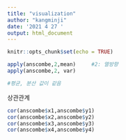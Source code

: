 ---
title: "visualization"
author: "kangminji"
date: '2021 4 27 '
output: html_document
---

```{r setup, include=FALSE}
knitr::opts_chunk$set(echo = TRUE)
```


```{r}
apply(anscombe,2,mean)     #2: 열방향
apply(anscombe,2, var)

#평균, 분산 값이 같음
```
상관관계
```{r}
cor(anscombe$x1,anscombe$y1)
cor(anscombe$x2,anscombe$y2)
cor(anscombe$x3,anscombe$y3)
cor(anscombe$x4,anscombe$y4)
```

```{r}

```

























